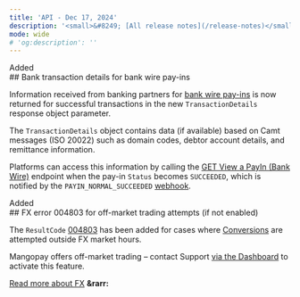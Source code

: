 ```yaml
---
title: 'API - Dec 17, 2024'  
description: '<small>&#8249; [All release notes](/release-notes)</small>'  
mode: wide  
# 'og:description': ''
---
```

<div class="release-notes-page">

<div class="pill pill-green">Added</div>
## Bank transaction details for bank wire pay-ins 

Information received from banking partners for [bank wire pay-ins](/guides/payment-methods/banking/bank-wire) is now returned for successful transactions in the new `TransactionDetails` response object parameter.

The `TransactionDetails` object contains data (if available) based on Camt messages (ISO 20022) such as domain codes, debtor account details, and remittance information.

Platforms can access this information by calling the [GET View a PayIn (Bank Wire)](/api-reference/bank-wire-payins/view-payin-bank-wire) endpoint when the pay-in `Status` becomes `SUCCEEDED`, which is notified by the `PAYIN_NORMAL_SUCCEEDED` [webhook](/webhooks).

<div class="pill pill-green">Added</div>
## FX error 004803 for off-market trading attempts (if not enabled)

The `ResultCode` [004803](/errors/codes/004803) has been added for cases where [Conversions](/api-reference/conversions/conversion-object) are attempted outside FX market hours.

Mangopay offers off-market trading – contact Support <a href="https://hub.mangopay.com/" target="_blank">via the Dashboard</a> to activate this feature.

[Read more about FX](/guides/fx) **&rarr:**

</div>